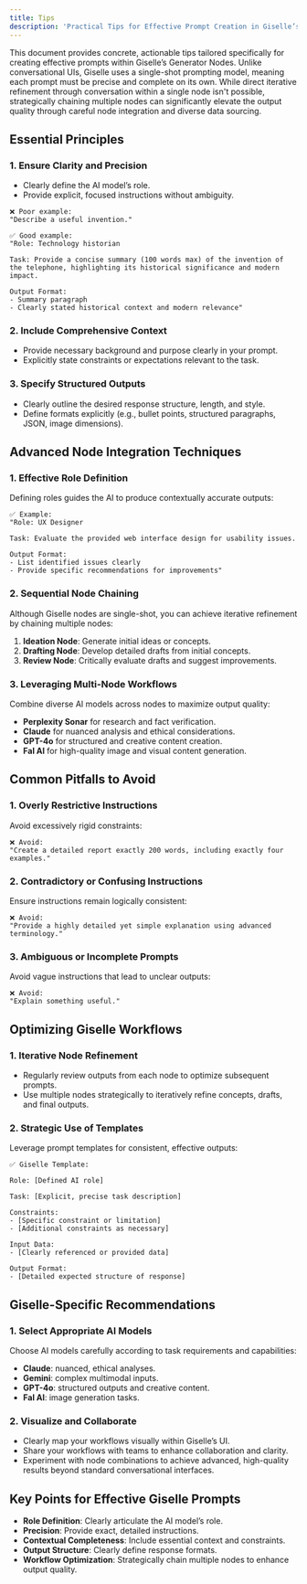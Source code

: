 ```yaml
---
title: Tips
description: 'Practical Tips for Effective Prompt Creation in Giselle’s Generator Nodes.'
---
```


This document provides concrete, actionable tips tailored specifically for creating effective prompts within Giselle’s Generator Nodes. Unlike conversational UIs, Giselle uses a single-shot prompting model, meaning each prompt must be precise and complete on its own. While direct iterative refinement through conversation within a single node isn't possible, strategically chaining multiple nodes can significantly elevate the output quality through careful node integration and diverse data sourcing.

## Essential Principles

### 1. Ensure Clarity and Precision

- Clearly define the AI model’s role.
- Provide explicit, focused instructions without ambiguity.

```plaintext
❌ Poor example:
"Describe a useful invention."

✅ Good example:
"Role: Technology historian

Task: Provide a concise summary (100 words max) of the invention of the telephone, highlighting its historical significance and modern impact.

Output Format:
- Summary paragraph
- Clearly stated historical context and modern relevance"
```

### 2. Include Comprehensive Context

- Provide necessary background and purpose clearly in your prompt.
- Explicitly state constraints or expectations relevant to the task.

### 3. Specify Structured Outputs

- Clearly outline the desired response structure, length, and style.
- Define formats explicitly (e.g., bullet points, structured paragraphs, JSON, image dimensions).

## Advanced Node Integration Techniques

### 1. Effective Role Definition

Defining roles guides the AI to produce contextually accurate outputs:

```plaintext
✅ Example:
"Role: UX Designer

Task: Evaluate the provided web interface design for usability issues.

Output Format:
- List identified issues clearly
- Provide specific recommendations for improvements"
```

### 2. Sequential Node Chaining

Although Giselle nodes are single-shot, you can achieve iterative refinement by chaining multiple nodes:

1. **Ideation Node**: Generate initial ideas or concepts.
2. **Drafting Node**: Develop detailed drafts from initial concepts.
3. **Review Node**: Critically evaluate drafts and suggest improvements.

### 3. Leveraging Multi-Node Workflows

Combine diverse AI models across nodes to maximize output quality:

- **Perplexity Sonar** for research and fact verification.
- **Claude** for nuanced analysis and ethical considerations.
- **GPT-4o** for structured and creative content creation.
- **Fal AI** for high-quality image and visual content generation.

## Common Pitfalls to Avoid

### 1. Overly Restrictive Instructions

Avoid excessively rigid constraints:

```plaintext
❌ Avoid:
"Create a detailed report exactly 200 words, including exactly four examples."
```

### 2. Contradictory or Confusing Instructions

Ensure instructions remain logically consistent:

```plaintext
❌ Avoid:
"Provide a highly detailed yet simple explanation using advanced terminology."
```

### 3. Ambiguous or Incomplete Prompts

Avoid vague instructions that lead to unclear outputs:

```plaintext
❌ Avoid:
"Explain something useful."
```

## Optimizing Giselle Workflows

### 1. Iterative Node Refinement

- Regularly review outputs from each node to optimize subsequent prompts.
- Use multiple nodes strategically to iteratively refine concepts, drafts, and final outputs.

### 2. Strategic Use of Templates

Leverage prompt templates for consistent, effective outputs:

```plaintext
✅ Giselle Template:

Role: [Defined AI role]

Task: [Explicit, precise task description]

Constraints:
- [Specific constraint or limitation]
- [Additional constraints as necessary]

Input Data:
- [Clearly referenced or provided data]

Output Format:
- [Detailed expected structure of response]
```

## Giselle-Specific Recommendations

### 1. Select Appropriate AI Models

Choose AI models carefully according to task requirements and capabilities:

- **Claude**: nuanced, ethical analyses.
- **Gemini**: complex multimodal inputs.
- **GPT-4o**: structured outputs and creative content.
- **Fal AI**: image generation tasks.

### 2. Visualize and Collaborate

- Clearly map your workflows visually within Giselle’s UI.
- Share your workflows with teams to enhance collaboration and clarity.
- Experiment with node combinations to achieve advanced, high-quality results beyond standard conversational interfaces.

## Key Points for Effective Giselle Prompts

- **Role Definition**: Clearly articulate the AI model’s role.
- **Precision**: Provide exact, detailed instructions.
- **Contextual Completeness**: Include essential context and constraints.
- **Output Structure**: Clearly define response formats.
- **Workflow Optimization**: Strategically chain multiple nodes to enhance output quality.
